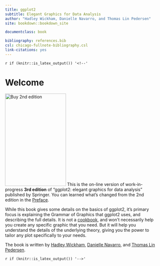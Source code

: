 ```yaml
--- 
title: ggplot2
subtitle: Elegant Graphics for Data Analysis
author: "Hadley Wickham, Danielle Navarro, and Thomas Lin Pedersen"
site: bookdown::bookdown_site

documentclass: book

bibliography: references.bib
csl: chicago-fullnote-bibliography.csl
link-citations: yes
---
```


`r if (knitr::is_latex_output()) '<!--'` 

# Welcome {-}

<a href="https://amzn.to/2I1kj05"><img class="cover" src="cover.jpg" alt="Buy 2nd edition" width="200" height="303" /></a> This is the on-line version of work-in-progress **3rd edition** of "ggplot2: elegant graphics for data analysis" published by Springer. You can learned what's changed from the 2nd edition in the [Preface](#preface-3e).

While this book gives some details on the basics of ggplot2, it's primary focus is explaining the Grammar of Graphics that ggplot2 uses, and describing the full details. It is not a [cookbook](https://r-graphics.org), and won't necessarily help you create any specific graphic that you need. But it will help you understand the details of the underlying theory, giving you the power to tailor any plot specifically to your needs.

The book is written by [Hadley Wickham](http://hadley.nz), [Danielle Navarro](https://djnavarro.net), and [Thomas Lin Pedersen](https://www.data-imaginist.com).

`r if (knitr::is_latex_output()) '-->'`
